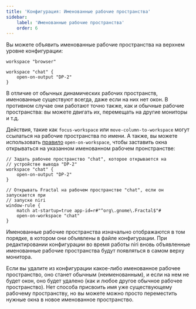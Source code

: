 ```yaml
---
title: 'Конфигурация: Именованные рабочие пространства'
sidebar:
    label: 'Именованные рабочие пространства'
    order: 6
---
```



<Badge text="С версии 0.1.6" variant="tip"/>

Вы можете объявить именованные рабочие пространства на верхнем уровне конфигурации:

```kdl
workspace "browser"

workspace "chat" {
    open-on-output "DP-2"
}
```

В отличие от обычных динамических рабочих пространств, именованные существуют
всегда, даже если на них нет окон. В противном случае они работают точно также,
как и обычные рабочие пространства: вы можете двигать их, перемещать на другие
мониторы и т.д.

Действия, такие как `focus-workspace` или `move-column-to-workspace` могут
ссылаться на рабочие пространства по имени. А также, вы можете использовать
[правило](/niri/configuration/window-rules) `open-on-workspace`, чтобы
заставить окна открываться на указанном именованном рабочем пронстранстве:

```
// Задать рабочее пространство "chat", которое открывается на
// устройстве вывода "DP-2"
workspace "chat" {
    open-on-output "DP-2"
}

// Открывать Fractal на рабочем пространстве "chat", если он запускается при
// запуске niri
window-rule {
    match at-startup=true app-id=r#"^org\.gnome\.Fractal$"#
    open-on-workspace "chat"
}
```

Именованные рабочие пространства изначально отображаются в том порядке, в
котором они объявлены в файле конфигурации. При редактировании конфигурации во
время работы niri вновь объявленные именованные рабочие пространства будут
появляться в самом верху монитора.

Если вы удалите из конфигурации какое-либо именованное рабочее пространство,
оно станет обычным (неименованным), и если на нем не будет окон, оно будет
удалено (как и любое другое обычное рабочее пространство). Нет способа
присвоить имя уже существующему рабочему пространству, но вы можете можно
просто переместить нужные окна в новое именованное пространство.
